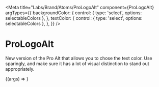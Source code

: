 
<Meta
  title="Labs/Brand/Atoms/ProLogoAlt"
  component={ProLogoAlt}
  argTypes={{
    backgroundColor: {
      control: { type: 'select', options: selectableColors },
    },
    textColor: {
      control: { type: 'select', options: selectableColors },
    },
  }}
/>

# ProLogoAlt

<StoryStatus status="volatile" />

New version of the Pro Alt that allows you to chose the text color. Use sparingly, and make sure it has a lot of visual distinction to stand out appropriately.

<Canvas withSource="open">
  <Story name="ProLogoAlt">{(args) => <ProLogoAlt {...args} />}</Story>
</Canvas>

<Props story="ProLogoAlt" />
